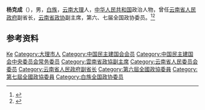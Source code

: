 '''杨克成'''（{{bd|1910年||1994年}}），男，[[白族|白族]]，[[云南|云南]][[大理市|大理]]人，[[中华人民共和国|中华人民共和国]]政治人物，曾任[[云南省人民政府|云南省人民政府]]副省长，[[云南省政协|云南省政协]]副主席，第六、七届全国政协委员。<ref>{{Cite book|title=历届全国政协委员人名辞典|author=|publisher=中国国际广播出版社|year=1996|isbn=9787507813746|location=北京|pages=286}}</ref><ref>{{Cite book|title=中华人民共和国职官志|author=何虎生, 李耀东, 向常福主编|publisher=中国社会出版社|year=2003|isbn=9787800883934|location=北京|pages=}}</ref>

== 参考资料 ==
{{reflist}}

{{中国民主建国会第四届中央委员会}}

{{Authority control}}
{{DEFAULTSORT:Yang杨}}
[[Category:杨姓|Ke]]
[[Category:大理市人|Category:大理市人]]
[[Category:中国民主建国会会员|Category:中国民主建国会会员]]
[[Category:中国民主建国会中央委员会常务委员|Category:中国民主建国会中央委员会常务委员]]
[[Category:雲南省政協副主席|Category:雲南省政協副主席]]
[[Category:云南省人民委员会委员|Category:云南省人民委员会委员]]
[[Category:云南省人民政府副省长|Category:云南省人民政府副省长]]
[[Category:第六屆全國政協委員|Category:第六屆全國政協委員]]
[[Category:第七屆全國政協委員|Category:第七屆全國政協委員]]
[[Category:白族全国政协委员|Category:白族全国政协委员]]

{{中国政治人物小作品}}